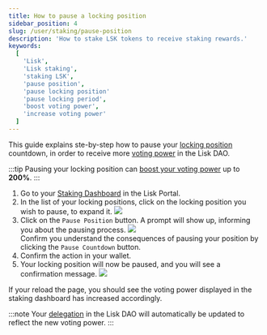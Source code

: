 ```yaml
---
title: How to pause a locking position
sidebar_position: 4
slug: /user/staking/pause-position
description: 'How to stake LSK tokens to receive staking rewards.'
keywords:
  [
    'Lisk',
    'Lisk staking',
    'staking LSK',
    'pause position',
    'pause locking position'
    'pause locking period',
    'boost voting power',
    'increase voting power'
  ]
---
```



This guide explains ste-by-step how to pause your [locking position](staking#locking-positions) countdown, in order to receive more [voting power](governance/overview#voting-power) in the Lisk DAO.

:::tip
Pausing your locking position can [boost your voting power](governance#boosting-the-voting-power) up to **200%**.
:::

1. Go to your [Staking Dashboard](https://portal.lisk.com/staking/dashboard) in the Lisk Portal.
2. In the list of your locking positions, click on the locking position you wish to pause, to expand it.
<img src={positions} /><br />
3. Click on the `Pause Position` button.
A prompt will show up, informing you about the pausing process.
<img src={pause} /><br />
Confirm you understand the consequences of pausing your position by clicking the `Pause Countdown` button.
4. Confirm the action in your wallet.
5. Your locking position will now be paused, and you will see a confirmation message.
<img src={posPaused} /><br />

If your reload the page, you should see the voting power displayed in the staking dashboard has increased accordingly.

:::note
Your [delegation](governance/overview#delegation) in the Lisk DAO will automatically be updated to reflect the new voting power.
:::